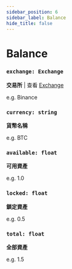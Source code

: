 ```yaml
---
sidebar_position: 6
sidebar_label: Balance
hide_title: false
---
```



# Balance

### `exchange: Exchange`

**交易所** | 查看 [Exchange](/docs/developer/api/python/ca-objects/exchange)

e.g. Binance

### `currency: string`

**貨幣名稱**

e.g. BTC

### `available: float`

**可用資產**

e.g. 1.0

### `locked: float`

**鎖定資產**

e.g. 0.5

### `total: float`

**全部資產**

e.g. 1.5
